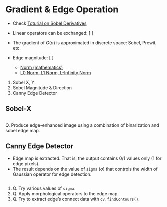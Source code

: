 
# Gradient & Edge Operation

- Check [Toturial on Sobel Derivatives](https://docs.opencv.org/3.4.3/d2/d2c/tutorial_sobel_derivatives.html)

- Linear operators can be exchanged:
\[
  \begin{eqnarray}
    I_x  & = & \frac{\partial}{\partial x} \left[ G(\sigma) * I \right] \\
         & = & \left[ \frac{\partial}{\partial x}  G(\sigma) \right] * I 
  \end{eqnarray}
\]
- The gradient of $G(\sigma)$ is approximated in discrete space: Sobel, Prewit, etc.


- Edge magnitude:
\[
\begin{eqnarray}
    M & = & \big( I_x^2 + I_y^2 \big)^{1/2} \quad \mbox{$L_2$ norm} \\
      & = & | I_x | + | I_y | \quad \mbox{$L_1$ norm} \\
      & = & \max \{ |I_x|, |I_y|\} \quad \mbox{$L_\infty$ norm}
\end{eqnarray}
\]

  - [Norm (mathematics)](https://en.wikipedia.org/wiki/Norm_(mathematics))
  - [L0 Norm, L1 Norm, L-Infinity Norm](https://medium.com/@montjoile/l0-norm-l1-norm-l2-norm-l-infinity-norm-7a7d18a4f40c)
  
1. Sobel X, Y
1. Sobel Magnitude & Direction
1. Canny Edge Detector

## Sobel-X

```python
```

Q. Produce edge-enhanced image using a combination of binarization and sobel edge map.

## Canny Edge Detector

- Edge map is extracted. That is, the output contains 0/1 values only (1 for edge pixels).
- The result depends on the value of `sigma` ($\sigma$) that controls the width of Gaussian operator for edge detection.

```python
```

1. Q. Try various values of `sigma`.
1. Q. Apply morphological operators to the edge map.
1. Q. Try to extract edge's connect data with `cv.findContours()`.

